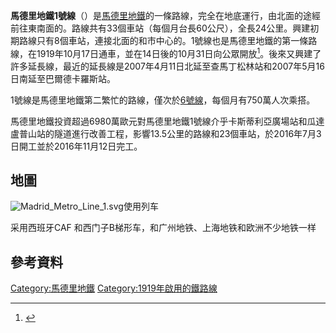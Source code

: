 '''馬德里地鐵1號線'''（{{lang-es|Línea 1}}）是[[馬德里地鐵|馬德里地鐵]]的一條路線，完全在地底運行，由北面的{{link-es|查馬丁松林站|Estación de Pinar de Chamartín}}途經{{link-es|太陽站|Estación de Sol}}前往東南面的{{link-es|巴爾德卡羅斯站|Estación de Valdecarros}}。路線共有33個車站（每個月台長60公尺），全長24公里。興建初期路線只有8個車站，連接北面的{{link-es|四路站 (馬德里地鐵)|Estación de Cuatro Caminos|四路站}}和市中心的{{link-es|太陽站|Estación de Sol|太陽門}}。1號線也是馬德里地鐵的第一條路線，在1919年10月17日通車，並在14日後的10月31日向公眾開放<ref>{{cite web |url=https://www.metromadrid.es/en/conocenos/quienes_somos/Historia/1919.html |title=History 1919 |access-date=5 July 2015 }}</ref>。後來又興建了許多延長線，最近的延長線是2007年4月11日北延至查馬丁松林站和2007年5月16日南延至巴爾德卡羅斯站。

1號線是馬德里地鐵第二繁忙的路線，僅次於[[馬德里地鐵6號線|6號線]]，每個月有750萬人次乘搭。

馬德里地鐵投資超過6980萬歐元對馬德里地鐵1號線介乎卡斯蒂利亞廣場站和瓜達盧普山站的隧道進行改善工程，影響13.5公里的路線和23個車站，於2016年7月3日開工並於2016年11月12日完工。

== 地圖 ==
[[File:Madrid_Metro_Line_1.svg|thumb]]使用列车

采用西班牙CAF 和西门子B梯形车，和广州地铁、上海地铁和欧洲不少地铁一样

== 參考資料 ==
{{reflist}}

{{馬德里地鐵1號線}}
{{馬德里地鐵}}
[[Category:馬德里地鐵|Category:馬德里地鐵]]
[[Category:1919年啟用的鐵路線|Category:1919年啟用的鐵路線]]